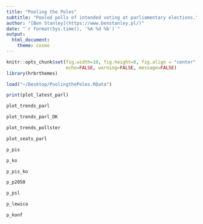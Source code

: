 ```yaml
---
title: "Pooling the Poles"
subtitle: "Pooled polls of intended voting at parliamentary elections."
author: "[Ben Stanley](https://www.benstanley.pl/)"
date: "`r format(Sys.time(), '%A %d %b')`"
output: 
  html_document:
    theme: cosmo
---
```


```r
knitr::opts_chunk$set(fig.width=10, fig.height=8, fig.align = "center",
                      echo=FALSE, warning=FALSE, message=FALSE)
library(hrbrthemes)
```

```r
load("~/Desktop/PoolingthePoles.RData")
```

```r
print(plot_latest_parl)
```

```r
plot_trends_parl
```

```r
plot_trends_parl_DK
```

```r
plot_trends_pollster
```

```r
plot_seats_parl
```

```r
p_pis
```

```r
p_ko
```

```r
p_pis_ko
```

```r
p_p2050
```

```r
p_psl
```

```r
p_lewica
```

```r
p_konf
```